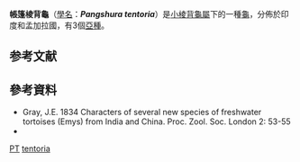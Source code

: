 {{Speciesbox
| image = Indian tent turtle (Pangshura tentoria tentoria).jpg
| image_caption =
| status = LR/lc
| status_system = IUCN2.3
| status_ref = <ref name="IUCN">{{cite iucn | author = Asian Turtle Trade Working Group | title = ''Pangshura tentoria'' | volume = 2000 | page = e.T46577A97375127 | date = 2000 | doi = 10.2305/IUCN.UK.2000.RLTS.T46577A11060648.en }}</ref>
| genus = Pangshura
| species = tentoria
| authority = ([[John_Edward_Gray|Gray]], 1834)
| synonyms =
* ''Emys (Pangshura) tectum'' <small>Blanford, 1870</small>
* ''Emys tentoria'' <small>Gray, 1834</small>
* ''Kachuga tecta circumdata'' <small>Mertens, 1969</small>
* ''Kachuga tentoria'' <small>Gray, 1834</small>
* ''Pangshura flaviventer'' <small>Guenther, 1864</small>
* ''Pangshura leithii'' <small>Gray, 1870</small>
; [[Pangshura_tentoria_tentoria|Pangshura tentoria tentoria]]
* ''Emys tentoria'' <small>Gray, 1834</small>
* ''Batagur (Pangshura) tentoria'' <small>Gray, 1856</small>
* ''Emys namadicus'' <small>Theobald, 1860</small> ''([[nomen_nudum|nomen nudum]])''
* ''Clemmys tentoria'' <small>Strauch, 1862</small>
* ''Pangshura tentoria'' <small>Günther, 1864</small>
* ''Pangshura tentori'' <small>Theobald, 1868</small> ''([[ex_errore|ex errore]])''
* ''Pangshura tentorium'' <small>Gray, 1869</small>
* ''Emys (Pangshura) tectum'' var. ''intermedia'' <small>Blanford, 1870</small>
* ''Cuchoa tentoria'' <small>Gray, 1870</small>
* ''Pangshura leithii'' <small>Gray, 1870</small>
* ''Emys namadica'' <small>Boulenger, 1889</small>
* ''Kachuga intermedia'' <small>Boulenger, 1889</small>
* ''Kachuga tectum intermedia'' <small>Annandale, 1912</small>
* ''Kachuga tectum tentoria'' <small>Smith, 1931</small>
* ''Kachuga tecta tentoria'' <small>Mertens, Müller & Rust, 1934</small>
* ''Kachuga tentoria tentoria'' <small>Pritchard, 1979</small>
* ''Pangshura tentoria tentoria'' <small>Das, 2001</small>
* ''Kachuga tentnria'' <small>Artner, 2003</small> ''(ex errore)''
; [[Pangshura_tentoria_circumdata|Pangshura tentoria circumdata]]
* ''Kachuga tecta circumdata'' <small>Mertens, 1969</small>
* ''Kachuga tecta circumbata'' <small>Thelwall, 1971</small> ''(ex errore)''
* ''Kachuga tentoria circumdata'' <small>Pritchard, 1979</small>
* ''Pangshura tentoria circumdata'' <small>Das, 2001</small>
; [[Pangshura_tentoria_flaviventer|Pangshura tentoria flaviventer]]
* ''Pangshura flaviventer'' <small>Günther, 1864</small>
* ''Cuchoa flaviventris'' <small>Gray, 1870</small> ''(ex errore)''
* ''Kachuga tecta flaviventer'' <small>Mertens, 1969</small>
* ''Kachuga tentoria flaviventer'' <small>Moll, 1987</small>
* ''Pangshura tentoria flaviventer'' <small>Das, 2001</small>
| synonyms_ref=<ref name="IUCN"/><ref name="Fritz 2007">{{Cite journal |journal=Vertebrate Zoology |title=Checklist of Chelonians of the World |year=2007 |author=Fritz Uwe |coauthors=Peter Havaš |volume=57 |issue=2 |pages=240–241 |id=ISSN 18640-5755 |url=http://www.cnah.org/pdf_files/851.pdf |archiveurl=https://www.webcitation.org/5v20ztMND?url=http://www.cnah.org/pdf_files/851.pdf |archivedate=2010-12-17 |accessdate=29 May 2012 |deadurl=yes }}</ref>
}}

'''帳篷棱背龜'''（[[學名|學名]]：'''''Pangshura tentoria'''''）是[[小棱背龜屬|小棱背龜屬]]下的一種[[龜|龜]]，分佈於印度和孟加拉國，有3個[[亞種|亞種]]。

== 参考文献 ==
{{reflist}}

== 參考資料 ==
* Gray, J.E. 1834 Characters of several new species of freshwater tortoises (Emys) from India and China. Proc. Zool. Soc. London 2: 53-55
* {{cite journal|author=Phillip Q. Spinks, H. Bradley Shaffer, John B. Iverson & William P. McCord |year=2004 |title=Phylogenetic hypotheses for the turtle family Geoemydidae |journal=[[Molecular_Phylogenetics_and_Evolution|Molecular Phylogenetics and Evolution]] |volume=32 |issue=1 |pages=164–182 |url=http://www.eve.ucdavis.edu/shafferlab/pubs/SpinksMolPhyloEvo2004.pdf |doi=10.1016/j.ympev.2003.12.015 |pmid=15186805 |deadurl=yes |archiveurl=https://web.archive.org/web/20100611040217/http://www2.eve.ucdavis.edu/shafferlab/pubs/SpinksMolPhyloEvo2004.pdf |archivedate=2010-06-11 }}
{{Taxonbar|from=Q2700440}}

[[Category:IUCN红色名录无危物种|PT]]
[[Category:小棱背龜屬|tentoria]]